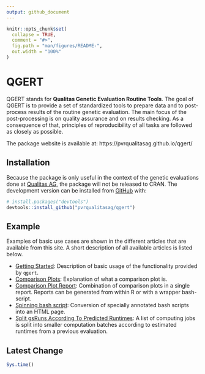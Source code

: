 ```yaml
---
output: github_document
---
```


<!-- README.md is generated from README.Rmd. Please edit that file -->

```r
knitr::opts_chunk$set(
  collapse = TRUE,
  comment = "#>",
  fig.path = "man/figures/README-",
  out.width = "100%"
)
```


# QGERT

<!-- badges: start -->
<!-- badges: end -->

QGERT stands for **Qualitas Genetic Evaluation Routine Tools**. The goal of QGERT is to provide a set of standardized tools to prepare data and to post-process results of the routine genetic evaluation. The main focus of the post-processing is on quality assurance and on results checking. As a consequence of that, principles of reproducibility of all tasks are followed as closely as possible.

The package website is available at: https://pvrqualitasag.github.io/qgert/


## Installation

Because the package is only useful in the context of the genetic evaluations done at [Qualitas AG](https://qualitasag.ch), the package will not be released to CRAN. The development version can be installed from [GitHub](https://github.com/) with:

```r
# install.packages("devtools")
devtools::install_github("pvrqualitasag/qgert")
```


## Example

Examples of basic use cases are shown in the different articles that are available from this site. A short description of all available articles is listed below.

* [Getting Started](https://pvrqualitasag.github.io/qgert/articles/qgert_getting_started.html): Description of basic usage of the functionality provided by `qgert`.
* [Comparison Plots](https://pvrqualitasag.github.io/qgert/articles/comparison_plots.html): Explanation of what a comparison plot is.
* [Comparison Plot Report](https://pvrqualitasag.github.io/qgert/articles/comparison_plot_report.html): Combination of comparison plots in a single report. Reports can be generated from within R or with a wrapper bash-script.
* [Spinning bash script](https://pvrqualitasag.github.io/qgert/articles/spin_bash_script.html): Conversion of specially annotated bash scripts into an HTML page.
* [Split gsRuns According To Predicted Runtimes](https://pvrqualitasag.github.io/qgert/articles/split_gsruns_sorted_rt.html): A list of computing jobs is split into smaller computation batches according to estimated runtimes from a previous evaluation.


## Latest Change
```r
Sys.time()
```

